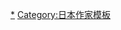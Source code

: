 {{Navbox
|name       = 西尾維新
|titlestyle = 
|title      = [[西尾維新]]
|style = 
|groupstyle = 
|liststyle =  
|listclass  = hlist

|group1 = 系列作品
|list1  =
* {{Nowrap|[[戲言系列]]}}
* {{Nowrap|[[你我的崩壞世界|世界系列]]}}
* {{Nowrap|[[戲言系列|人間系列]]}}
* {{Nowrap|[[新本格魔法少女莉絲佳]]}}
* {{Nowrap|[[物語系列]]}}
** [[化物語|化]] - [[傷物語|傷]] - [[偽物語|偽]] - [[貓物語|貓]] - [[傾物語|傾]] - [[花物語|花]] - [[囮物語|囮]] - [[鬼物語|鬼]] - [[戀物語|戀]] - [[憑物語|憑]] - [[曆物語|曆]] - [[終物語|終]] - [[續·終物語|續·終]] - [[愚物語|愚]] - [[業物語|業]] - [[撫物語|撫]] - [[結物語|結]] - [[忍物語|忍]] - [[宵物語|宵]] - [[余物語|余]] - [[扇物語|扇]] - [[死物語|死]]
* {{Nowrap|[[刀语]]（{{link-ja|真庭語|真庭語}}）}}
* {{Nowrap|{{link-ja|傳說系列 (西尾維新)|伝説シリーズ|傳說系列}}（{{link-ja|悲鳴傳|悲鳴伝}}）}}
* {{Nowrap|[[忘卻偵探系列]]}}

|group2 = 單行本
|list2  =
* {{Nowrap|{{link-ja|娃娃娃娃|ニンギョウがニンギョウ}} }}
* {{Nowrap|{{link-ja|難民偵探|難民探偵}} }}
* {{Nowrap|[[少女不十分]]}}
* {{Nowrap|{{link-ja|りぽぐら!|りぽぐら!}} }}
* {{Nowrap|[[十二大戰]]}}

|group3 = 原作漫畫
|list3  =
* {{Nowrap|[[最強學生會長]]}}
* {{Nowrap|{{link-ja|淡淡記憶銜尾蛇！|うろおぼえウロボロス!}} }}
|group4 = 輕小說
|list4  =
* {{Nowrap|[[×××HOLiC|×××HOLiC ANOTHERHOLiC 藍氏Ｃ型視力環]]}}
* {{Nowrap|{{link-ja|死亡筆記 另一個筆記的洛杉磯BB連續殺人事件|DEATH NOTE アナザーノート ロサンゼルスBB連続殺人事件}} }}
* {{Nowrap|{{link-ja|JOJO'S BIZARRE ADVENTURE OVER HEAVEN|JOJO'S BIZARRE ADVENTURE OVER HEAVEN}} }}
}}<noinclude>
[[Category:西尾維新|*]]
[[Category:日本作家模板]]
</noinclude>